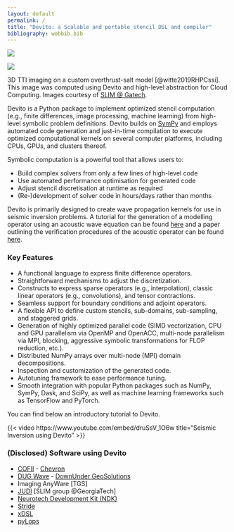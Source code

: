 ```yaml
---
layout: default
permalink: /
title: "Devito: a Scalable and portable stencil DSL and compiler"
bibliography: webbib.bib
---
```


::: {#fig-rtm layout-ncol=2}

<img src="https://slim.gatech.edu/Website-ResearchWebInfo/Imaging/Fig/rtm-h.gif">

<img src="https://slim.gatech.edu/Website-ResearchWebInfo/Imaging/Fig/rtm-v.gif">

3D TTI imaging on a custom overthrust-salt model [@witte2019RHPCssi]. This image was computed using Devito and high-level abstraction for Cloud Computing. Images courtesy of [SLIM @ Gatech](https://slim.gatech.edu).
:::

Devito is a Python package to implement optimized stencil computation (e.g.,
finite differences, image processing, machine learning) from high-level
symbolic problem definitions. Devito builds on [SymPy](https://www.sympy.org)
and employs automated code generation and just-in-time compilation to execute
optimized computational kernels on several computer platforms, including CPUs,
GPUs, and clusters thereof.

Symbolic computation is a powerful tool that allows users to:

* Build complex solvers from only a few lines of high-level code
* Use automated performance optimisation for generated code
* Adjust stencil discretisation at runtime as required
* (Re-)development of solver code in hours/days rather than months

Devito is primarily designed to create wave propagation kernels for
use in seismic inversion problems. A tutorial for the generation of a
modelling operator using an acoustic wave equation can be found
[here](https://nbviewer.jupyter.org/github/devitocodes/devito/blob/master/examples/seismic/tutorials/01_modelling.ipynb) and a paper
outlining the verification procedures of the acoustic operator can be
found [here](https://arxiv.org/abs/1608.08658).


### Key Features


 * A functional language to express finite difference operators.
 * Straightforward mechanisms to adjust the discretization.
 * Constructs to express sparse operators (e.g., interpolation), classic linear operators (e.g., convolutions), and tensor contractions.
 * Seamless support for boundary conditions and adjoint operators.
 * A flexible API to define custom stencils, sub-domains, sub-sampling, and staggered grids.
 * Generation of highly optimized parallel code (SIMD vectorization, CPU and GPU parallelism via OpenMP and OpenACC, multi-node parallelism via MPI, blocking, aggressive symbolic transformations for FLOP reduction, etc.).
 * Distributed NumPy arrays over multi-node (MPI) domain decompositions.
 * Inspection and customization of the generated code.
 * Autotuning framework to ease performance tuning.
 * Smooth integration with popular Python packages such as NumPy, SymPy, Dask, and SciPy, as well as machine learning frameworks such as TensorFlow and PyTorch.

You can find below an introductory tutorial to Devito.

{{< video https://www.youtube.com/embed/druSsV_1O6w
    title="Seismic Inversion using Devito"
>}}

### (Disclosed) Software using Devito

 * [COFII](https://github.com/ChevronETC) - [Chevron](https://www.chevron.com/)
 * [DUG Wave](https://dug.com/model-building-with-dug-wave-full-waveform-inversion/) - [DownUnder GeoSolutions](https://dug.com/)
 * Imaging AnyWare [TGS]
 * [JUDI](https://github.com/slimgroup/JUDI.jl) [SLIM group @GeorgiaTech]
 * [Neurotech Development Kit (NDK)](https://agencyenterprise.github.io/neurotechdevkit/)
 * [Stride](https://www.stride.codes)
 * [xDSL](https://xdsl.dev)
 * [pyLops](https://pylops.readthedocs.io/)
